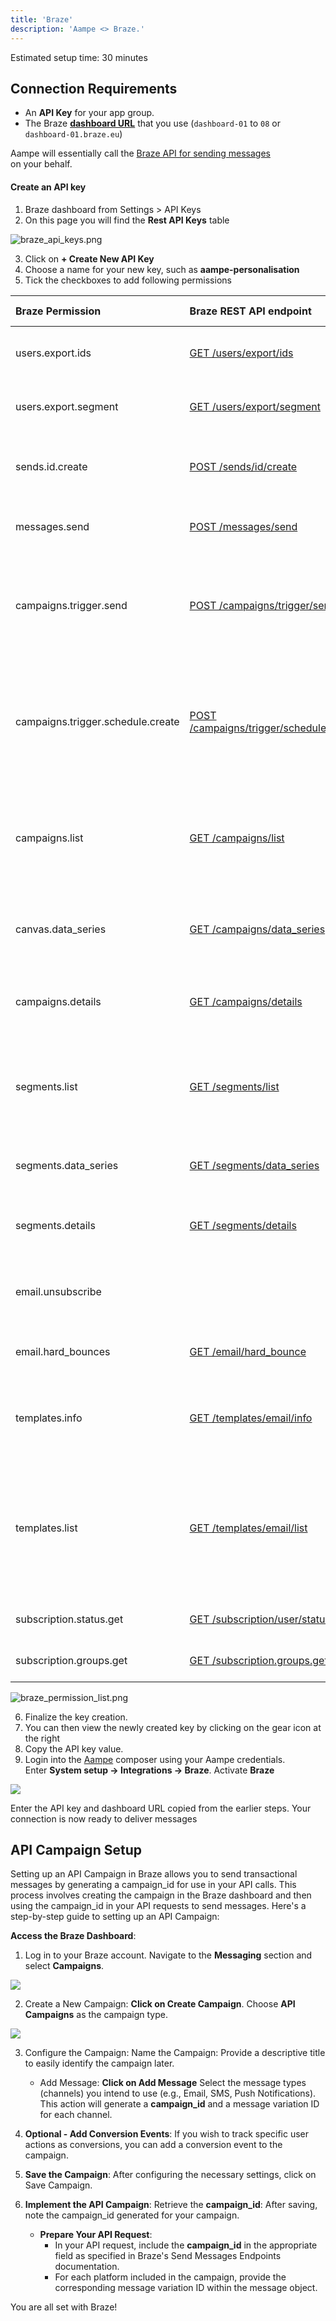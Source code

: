 ```yaml
---
title: 'Braze'
description: 'Aampe <> Braze.'
---
```


<Tip>
  Estimated setup time: 30 minutes
</Tip>

## Connection Requirements

- An **API Key** for your app group.
- The Braze **[dashboard URL](https://www.braze.com/docs/api/basics/#api-definitions)** that you use (`dashboard-01` to `08` or `dashboard-01.braze.eu`)

Aampe will essentially call the [Braze API for sending messages](https://www.braze.com/docs/api/endpoints/messaging/send_messages/post_send_messages/)  
on your behalf.

#### Create an API key

1. Braze dashboard from Settings > API Keys
2. On this page you will find the **Rest API Keys** table

![](https://files.readme.io/0af87c6-braze_api_keys.png "braze_api_keys.png")

3. Click on **+ Create New API Key**
4. Choose a name for your new key, such as **aampe-personalisation**
5. Tick the checkboxes to add following permissions

| Braze Permission                  | Braze REST API endpoint                                                                                                                                          | Aampe usage                                                                                                          |
| :-------------------------------- | :--------------------------------------------------------------------------------------------------------------------------------------------------------------- | :------------------------------------------------------------------------------------------------------------------- |
| users.export.ids                  | [GET /users/export/ids](https://www.braze.com/docs/api/endpoints/export/user_data/post_users_identifier/#prerequisites)                                          | For exporting current users                                                                                          |
| users.export.segment              | [GET /users/export/segment](https://www.braze.com/docs/api/endpoints/export/user_data/post_users_segment/#prerequisites)                                        | For exporting current user attributes                                                                                |
| sends.id.create                   | [POST /sends/id/create](https://www.braze.com/docs/api/endpoints/messaging/send_messages/post_create_send_ids/#prerequisites)                                    | For create ids for message performance tracking                                                                      |
| messages.send                     | [POST /messages/send](https://www.braze.com/docs/api/endpoints/messaging/send_messages/post_send_messages)                                                       | Trigger an API Campaign in Braze.                                                                                    |
| campaigns.trigger.send            | [POST /campaigns/trigger/send](https://www.braze.com/docs/api/endpoints/messaging/send_messages/post_send_triggered_campaigns)                                   | Trigger a send for a campaign that is configured for API-triggered delivery.                                         |
| campaigns.trigger.schedule.create | [POST /campaigns/trigger/schedule/create](https://www.braze.com/docs/api/endpoints/messaging/schedule_messages/post_schedule_triggered_campaigns/#prerequisites) | Trigger a send for a campaign that is configured for scheduled API-triggered delivery.                               |
| campaigns.list                    | [GET /campaigns/list](https://www.braze.com/docs/api/endpoints/export/campaigns/get_campaigns)                                                                   | Retrieve the list of all the campaigns configured in Braze and their associated metadata.                            |
| canvas.data_series                | [GET /campaigns/data_series](https://www.braze.com/docs/api/endpoints/export/campaigns/get_campaign_analytics)                                                   | Retrieve the analytics data of a specific Braze campaign.                                                            |
| campaigns.details                 | [GET /campaigns/details](https://www.braze.com/docs/api/endpoints/export/campaigns/get_campaign_details)                                                         | Retrieve the details of a specific Braze campaign.                                                                   |
| segments.list                     | [GET /segments/list](https://www.braze.com/docs/api/endpoints/export/segments/get_segment)                                                                       | Retrieve the list of all the segments configured in Braze and their associated metadata.                             |
| segments.data_series              | [GET /segments/data_series](https://www.braze.com/docs/api/endpoints/export/segments/get_segment_analytics)                                                      | Retrieve the size of the Braze segment.                                                                              |
| segments.details                  | [GET /segments/details](https://www.braze.com/docs/api/endpoints/export/segments/get_segment_details)                                                            | Retrieve the details of a specific Braze segment.                                                                    |
| email.unsubscribe                 |                                                                                                                                                                  | For retrieving email unsubscribe information                                                                         |
| email.hard_bounces                | [GET /email/hard_bounce](https://www.braze.com/docs/api/endpoints/email/get_list_hard_bounces#query-or-list-hard-bounced-emails)                                 | To retrieve email bounce information                                                                                 |
| templates.info                    | [GET /templates/email/info](https://www.braze.com/docs/api/endpoints/templates/email_templates/get_see_email_template_information)                               | Retrieve the details of a specific Braze HTML email template.                                                        |
| templates.list                    | [GET /templates/email/list](https://www.braze.com/docs/api/endpoints/templates/email_templates/get_list_email_templates)                                         | Retrieve the list of all the Braze HTML email templates configured in Braze and their subject line and HTML content. |
| subscription.status.get           | [GET /subscription/user/status](https://www.braze.com/docs/api/endpoints/subscription_groups/get_list_user_subscription_groups)                                  | To get subscription status                                                                                           |
| subscription.groups.get           | [GET /subscription.groups.get](https://www.braze.com/docs/api/endpoints/subscription_groups/get_list_user_subscription_groups/#prequisites)                      | To get subscription groups                                                                                           |

![](https://files.readme.io/1747d4d-braze_permission_list.png "braze_permission_list.png")

6. Finalize the key creation.
7. You can then view the newly created key by clicking on the gear icon at the right
8. Copy the API key value.
9. Login into the [Aampe](https://compose.aampe.com/auth/login) composer using your Aampe credentials.  
   Enter **System setup -> Integrations -> Braze**. Activate **Braze**

<Frame>
  <img src="https://files.readme.io/49b2df3842f9e5e2a642141635052f8befe2c36f5b02bd31c16ade68c4a30038-Screenshot_2025-01-29_at_19.11.45.png" />
</Frame>

Enter the API key and dashboard URL copied from the earlier steps. Your connection is now ready to deliver messages

## API Campaign Setup

Setting up an API Campaign in Braze allows you to send transactional messages by generating a campaign_id for use in your API calls. This process involves creating the campaign in the Braze dashboard and then using the campaign_id in your API requests to send messages. Here's a step-by-step guide to setting up an API Campaign:

**Access the Braze Dashboard**:

1. Log in to your Braze account. Navigate to the **Messaging** section and select **Campaigns**.

<Frame>
  <img src="https://files.readme.io/03a810a84baa03d5e0137e538c47cf2718a00ddc6a431eb34cf703e375ade96c-Screenshot_2025-01-29_at_20.51.47.png" />
</Frame>

2. Create a New Campaign: **Click on Create Campaign**. Choose **API Campaigns** as the campaign type.

<Frame>
  <img src="https://files.readme.io/4f3788bdc14bcf68d5ba3951977645a8b7db4e9b4889cf80b936ffb81886ffb1-Screenshot_2025-01-29_at_20.51.36.png" />
</Frame>

3. Configure the Campaign: Name the Campaign: Provide a descriptive title to easily identify the campaign later. 

   - Add Message: **Click on Add Message** Select the message types (channels) you intend to use (e.g., Email, SMS, Push Notifications). This action will generate a **campaign_id** and a message variation ID for each channel.
4. **Optional - Add Conversion Events**: If you wish to track specific user actions as conversions, you can add a conversion event to the campaign.
5. **Save the Campaign**: After configuring the necessary settings, click on Save Campaign.
6. **Implement the API Campaign**: Retrieve the **campaign_id**: After saving, note the campaign_id generated for your campaign.
   - **Prepare Your API Request**:
     - In your API request, include the **campaign_id** in the appropriate field as specified in Braze's Send Messages Endpoints documentation.
     - For each platform included in the campaign, provide the corresponding message variation ID within the message object.

You are all set with Braze!